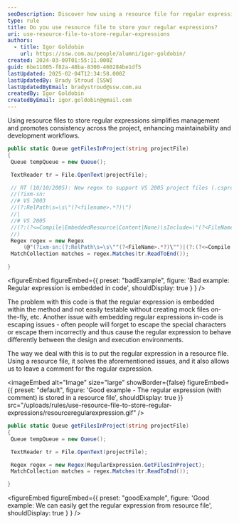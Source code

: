 ```yaml
---
seoDescription: Discover how using a resource file for regular expressions simplifies management and improves maintainability.
type: rule
title: Do you use resource file to store your regular expressions?
uri: use-resource-file-to-store-regular-expressions
authors:
  - title: Igor Goldobin
    url: https://ssw.com.au/people/alumni/igor-goldobin/
created: 2024-03-09T01:55:11.000Z
guid: 6be11005-f82a-48ba-8300-460284be1df5
lastUpdated: 2025-02-04T12:34:58.000Z
lastUpdatedBy: Brady Stroud [SSW]
lastUpdatedByEmail: bradystroud@ssw.com.au
createdBy: Igor Goldobin
createdByEmail: igor.goldobin@gmail.com
---
```


Using resource files to store regular expressions simplifies management and promotes consistency across the project, enhancing maintainability and development workflows.
```cs
public static Queue getFilesInProject(string projectFile)
{
 Queue tempQueue = new Queue();

 TextReader tr = File.OpenText(projectFile);

 // RT (10/10/2005): New regex to support VS 2005 project files (.csproj & .vbproj)
 //(?ixm-sn:
 //# VS 2003
 //(?:RelPath\s=\s\"(?<filename>.*?)\")
 //|
 //# VS 2005
 //(?:(?<=Compile|EmbeddedResource|Content|None)\sInclude=\"(?<FileName>.*?)\")
 //)
 Regex regex = new Regex
     (@"(?ixm-sn:(?:RelPath\s=\s\""(?<FileName>.*?)\"")|(?:(?<=Compile|EmbeddedResource|Content|None)\sInclude=\""(?<FileName>.*?)\""))");
 MatchCollection matches = regex.Matches(tr.ReadToEnd());

}
```

<figureEmbed figureEmbed={{
  preset: "badExample",
  figure: 'Bad example: Regular expression is embedded in code',
  shouldDisplay: true
} } />


The problem with this code is that the regular expression is embedded within the method and not easily testable without creating mock files on-the-fly, etc. Another issue with embedding regular expressions in-code is escaping issues - often people will forget to escape the special characters or escape them incorrectly and thus cause the regular expression to behave differently between the design and execution environments.

The way we deal with this is to put the regular expression in a resource file. Using a resource file, it solves the aforementioned issues, and it also allows us to leave a comment for the regular expression.


<imageEmbed
  alt="Image"
  size="large"
  showBorder={false}
  figureEmbed={{
    preset: "default",
    figure: 'Good example - The regular expression (with comment) is stored in a resource file',
    shouldDisplay: true
  }}
  src="/uploads/rules/use-resource-file-to-store-regular-expressions/resourceregularexpression.gif"
/>

```cs
public static Queue getFilesInProject(string projectFile)
{
 Queue tempQueue = new Queue();

 TextReader tr = File.OpenText(projectFile);

 Regex regex = new Regex(RegularExpression.GetFilesInProject);
 MatchCollection matches = regex.Matches(tr.ReadToEnd());

}
```

<figureEmbed figureEmbed={{
  preset: "goodExample",
  figure: 'Good example: We can easily get the regular expression from resource file',
  shouldDisplay: true
} } />
